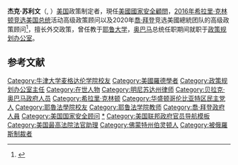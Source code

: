 {{Infobox officeholder
|name= 杰克·苏利文  <br> Jacob Jeremiah Sullivan
|image= Jake_Sullivan_2021_(cropped).jpg
| caption             = 苏利文（取自美國國家安全會議[[推特|推特]]）
|office= [[File:US-WhiteHouse-Logo.svg|25px]] 第29任[[美國國家安全顧問|美國國家安全顧問]]
|status= 
|president= [[喬·拜登|喬·拜登]]
|term_start= 2021年1月20日
|term_end= 
|predecessor= [[羅伯特·C·奧布萊恩|羅伯特·C·奧布萊恩]] 
|successor=
|office1= 
|vicepresident1= 
|term_start1= 
|term_end1= 
|predecessor1= 
|successor1=
| office2             = 
| president2          = 
| term_start2         = 
| term_end2           = 
| predecessor2        = 
| successor2          = 
|birth_name=Jacob Jeremiah Sullivan
|birth_date= {{birth date and age|1976|11|28}}
|birth_place= {{USA}}[[佛蒙特州|佛蒙特州]][[伯靈頓_(佛蒙特州)|伯靈頓]]
|death_date= 
|death_place= 
|party= {{DP}}
|education= [[耶魯大學|耶魯大學]] ([[文学士|文学士]]、[[法律博士|法律博士]])<br/>[[牛津大學莫德林學院|牛津大學莫德林學院]]（[[哲學碩士|哲學碩士]]）
}}

'''杰克·苏利文'''（{{lang-en|Jacob Jeremiah Sullivan}}, {{bd|1976年|11月28日||}}）[[美国|美国]]政策制定者，現任[[美國國家安全顧問|美國國家安全顧問]]，[[2016年希拉里·克林顿竞选美国总统|2016年希拉里·克林顿竞选美国总统]]活动高级政策顾问以及2020年[[喬·拜登|喬·拜登]]竞选美國總統团队的高级政策顾问<ref>{{cite news|author1=小山|title=拜登对华另一番套路 传贸易战不打了|url=https://www.rfi.fr/cn/%E4%B8%AD%E5%9B%BD/20201111-%E6%8B%9C%E7%99%BB%E5%AF%B9%E5%8D%8E%E5%8F%A6%E4%B8%80%E7%95%AA%E5%A5%97%E8%B7%AF-%E4%BC%A0%E8%B4%B8%E6%98%93%E6%88%98%E4%B8%8D%E6%89%93%E4%BA%86|accessdate=2020-12-12|agency=RFI|date=2020-11-11|archive-date=2020-12-16|archive-url=https://web.archive.org/web/20201216002358/https://www.rfi.fr/cn/%E4%B8%AD%E5%9B%BD/20201111-%E6%8B%9C%E7%99%BB%E5%AF%B9%E5%8D%8E%E5%8F%A6%E4%B8%80%E7%95%AA%E5%A5%97%E8%B7%AF-%E4%BC%A0%E8%B4%B8%E6%98%93%E6%88%98%E4%B8%8D%E6%89%93%E4%BA%86|dead-url=no}}</ref>，擅长外交政策，曾任教于[[耶鲁大学|耶鲁大学]]，[[贝拉克·奥巴马|奥巴马]]总统任职期间就职于[[政策规划办公室|政策规划办公室]]。

==参考文献==
{{reflist}}
{{拜登内阁}}

{{DEFAULTSORT: Sullivan, Jacob}}
[[Category:牛津大学麦格达伦学院校友|Category:牛津大学麦格达伦学院校友]]
[[Category:美國羅德學者|Category:美國羅德學者]]
[[Category:政策规划办公室主任|Category:政策规划办公室主任]]
[[Category:在世人物|Category:在世人物]]
[[Category:明尼苏达州律师|Category:明尼苏达州律师]]
[[Category:贝拉克·奥巴马政府人员|Category:贝拉克·奥巴马政府人员]]
[[Category:希拉里·克林顿|Category:希拉里·克林顿]]
[[Category:华盛顿哥伦比亚特区民主党人|Category:华盛顿哥伦比亚特区民主党人]]
[[Category:耶魯法學院校友|Category:耶魯法學院校友]]
[[Category:耶鲁法学院教师|Category:耶鲁法学院教师]]
[[Category:喬·拜登政府人員|Category:喬·拜登政府人員]]
[[Category:美国国家安全顾问|Category:美国国家安全顾问]]

{{Navbox
|name = NSAA
|title = 美国[[总统国家安全事务助理|总统国家安全事务助理]]
|listclass = hlist
|image = [[Image:US-WhiteHouse-Logo.svg|75px]]
|list1 = [[罗伯特·卡特勒|罗伯特·卡特勒]]{{to}}[[迪倫·安德森|迪倫·安德森]]{{to}}[[威廉·H·傑克遜|威廉·H·傑克遜]]{{to}}[[罗伯特·卡特勒|罗伯特·卡特勒]]{{to}}[[戈登·格雷|戈登·格雷]]{{to}}[[麥克喬治·邦迪|麥克喬治·邦迪]]{{to}}[[沃爾特·羅斯托|沃爾特·羅斯托]]{{to}}[[亨利·基辛格|亨利·基辛格]]{{to}}[[布倫特·斯考克羅夫特|布倫特·斯考克羅夫特]]{{to}}[[茲比格涅夫·布熱津斯基|茲比格涅夫·布熱津斯基]]{{to}}[[理察·V·艾倫|理察·V·艾倫]]{{to}}[[小威廉·克拉克|小威廉·克拉克]]{{to}}[[羅伯特·C·麥克法蘭|羅伯特·C·麥克法蘭]]{{to}}[[約翰·彭德克斯特|約翰·彭德克斯特]]{{to}}[[弗蘭克·卡盧奇|弗蘭克·卡盧奇]]{{to}}[[科林·鮑威爾|科林·鮑威爾]]{{to}}[[布倫特·斯考克羅夫特|布倫特·斯考克羅夫特]]{{to}}[[安東尼·雷克|安東尼·雷克]]{{to}}[[山迪·柏格|山迪·柏格]]{{to}}[[康多莉扎·賴斯|康多莉扎·賴斯]]{{to}}[[斯蒂芬·哈德利|斯蒂芬·哈德利]]{{to}}[[詹姆斯·L·瓊斯|詹姆斯·L·瓊斯]]{{to}}[[湯瑪斯·多尼隆|湯瑪斯·多尼隆]]{{to}}[[蘇珊·賴斯|蘇珊·賴斯]]{{to}}[[迈克尔·T·弗林|迈克尔·T·弗林]]{{to}}[[H·R·麥克馬斯特|H·R·麥克馬斯特]]{{to}}[[约翰·博尔顿|约翰·博尔顿]]{{to}}[[羅伯特·C·奧布萊恩|羅伯特·C·奧布萊恩]]{{to}}[[傑克·蘇利文|傑克·蘇利文]]
}}<noinclude>
[[Category:美国国家安全顾问|*]]
[[Category:美国联邦政府官员导航模板|Category:美国联邦政府官员导航模板]]
[[Category:美国最高法院法官助理|Category:美国最高法院法官助理]]
[[Category:佛蒙特州伯灵顿人|Category:佛蒙特州伯灵顿人]]
[[Category:被俄羅斯制裁者|Category:被俄羅斯制裁者]]
</noinclude>